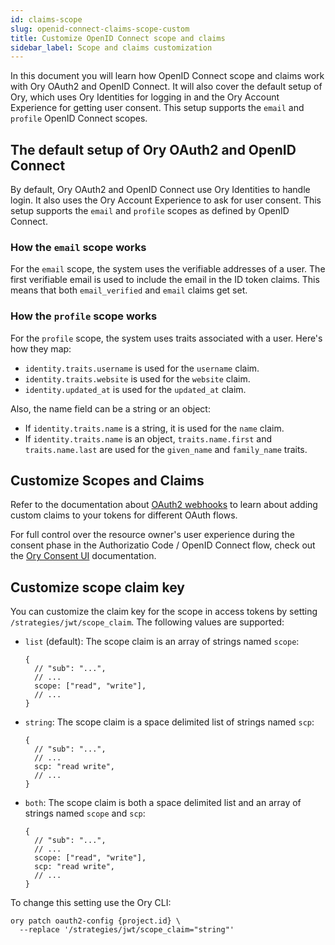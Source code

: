 ```yaml
---
id: claims-scope
slug: openid-connect-claims-scope-custom
title: Customize OpenID Connect scope and claims
sidebar_label: Scope and claims customization
---
```


In this document you will learn how OpenID Connect scope and claims work with Ory OAuth2 and OpenID Connect. It will also cover
the default setup of Ory, which uses Ory Identities for logging in and the Ory Account Experience for getting user consent. This
setup supports the `email` and `profile` OpenID Connect scopes.

## The default setup of Ory OAuth2 and OpenID Connect

By default, Ory OAuth2 and OpenID Connect use Ory Identities to handle login. It also uses the Ory Account Experience to ask for
user consent. This setup supports the `email` and `profile` scopes as defined by OpenID Connect.

### How the `email` scope works

For the `email` scope, the system uses the verifiable addresses of a user. The first verifiable email is used to include the email
in the ID token claims. This means that both `email_verified` and `email` claims get set.

### How the `profile` scope works

For the `profile` scope, the system uses traits associated with a user. Here's how they map:

- `identity.traits.username` is used for the `username` claim.
- `identity.traits.website` is used for the `website` claim.
- `identity.updated_at` is used for the `updated_at` claim.

Also, the name field can be a string or an object:

- If `identity.traits.name` is a string, it is used for the `name` claim.
- If `identity.traits.name` is an object, `traits.name.first` and `traits.name.last` are used for the `given_name` and
  `family_name` traits.

## Customize Scopes and Claims

Refer to the documentation about [OAuth2 webhooks](../hydra/guides/oauth2-webhooks.mdx) to learn about adding custom claims to
your tokens for different OAuth flows.

For full control over the resource owner's user experience during the consent phase in the Authorizatio Code / OpenID Connect
flow, check out the [Ory Consent UI](./custom-login-consent/flow.mdx) documentation.

## Customize scope claim key

You can customize the claim key for the scope in access tokens by setting `/strategies/jwt/scope_claim`. The following values are
supported:

- `list` (default): The scope claim is an array of strings named `scope`:
  ```json5
  {
    // "sub": "...",
    // ...
    scope: ["read", "write"],
    // ...
  }
  ```
- `string`: The scope claim is a space delimited list of strings named `scp`:
  ```json5
  {
    // "sub": "...",
    // ...
    scp: "read write",
    // ...
  }
  ```
- `both`: The scope claim is both a space delimited list and an array of strings named `scope` and `scp`:
  ```json5
  {
    // "sub": "...",
    // ...
    scope: ["read", "write"],
    scp: "read write",
    // ...
  }
  ```

To change this setting use the Ory CLI:

```shell
ory patch oauth2-config {project.id} \
  --replace '/strategies/jwt/scope_claim="string"'
```

